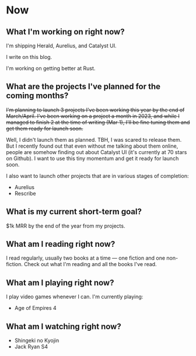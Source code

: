 
# Now

## What I'm working on right now?

I'm shipping Herald, Aurelius, and Catalyst UI.

I write on this blog.

I'm working on getting better at Rust.

## What are the projects I've planned for the coming months?

<del>I'm planning to launch 3 projects I've been working this year by the end of March/April. I've been working on a project a month in 2023,
and while I managed to finish 2 at the time of writing (Mar 1), I'll be fine tuning them and get them ready for launch soon.</del>

Well, I didn't launch them as planned. TBH, I was scared to release them. But I recently found out that even without me talking about them online,
people are somehow finding out about Catalyst UI (it's currently at 70 stars on Github). I want to use this tiny momentum and get it ready for launch soon.

I also want to launch other projects that are in various stages of completion:

- Aurelius
- Rescribe

## What is my current short-term goal?

$1k MRR by the end of the year from my projects.

## What am I reading right now?

I read regularly, usually two books at a time — one fiction and one non-fiction. Check out what I'm <Link to='/reading'>reading</Link> and all the books I've read.

## What am I playing right now?

I play video games whenever I can. I'm currently playing:

-   Age of Empires 4

## What am I watching right now?

-   Shingeki no Kyojin
-   Jack Ryan S4
